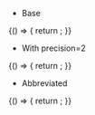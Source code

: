 
<Meta title="Design system/FormattedMoneyAmount" component={FormattedMoneyAmount} />

- Base

<Canvas>
  <Story name="Base">
    {() => {
      return <FormattedMoneyAmount amount={420050} currency="USD" />;
    }}
  </Story>
</Canvas>

- With precision=2

<Canvas>
  <Story name="With Precision 2">
    {() => {
      return <FormattedMoneyAmount amount={420050} currency="USD" precision={2} />;
    }}
  </Story>
</Canvas>

- Abbreviated

<Canvas>
  <Story name="Abbreviated">
    {() => {
      return <FormattedMoneyAmount amount={420050} currency="USD" abbreviate />;
    }}
  </Story>
</Canvas>
